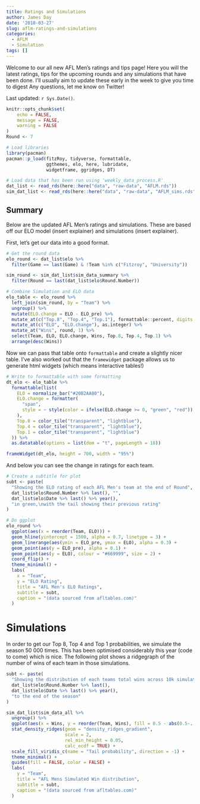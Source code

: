 ```yaml
---
title: Ratings and Simulations
author: James Day
date: '2018-03-27'
slug: aflm-ratings-and-simulations
categories:
  - AFLM
  - Simulation
tags: []
---
```


Welcome to our all new AFL Men's ratings and tips page! Here you will the latest ratings, tips for the upcoming rounds and any simulations that have been done. I'll usually aim to update these early in the week to give you time to digest Any questions, let me know on Twitter! 

Last updated: `r Sys.Date()`.

```r
knitr::opts_chunk$set(
	echo = FALSE,
	message = FALSE,
	warning = FALSE
)
Round <- 7 
```

```r
# Load libraries
library(pacman)
pacman::p_load(fitzRoy, tidyverse, formattable, 
               ggthemes, elo, here, lubridate, 
               widgetframe, ggridges, DT)

# Load data that has been run using 'weekly_data_process.R'
dat_list <- read_rds(here::here("data", "raw-data", "AFLM.rds"))
sim_dat_list <- read_rds(here::here("data", "raw-data", "AFLM_sims.rds"))
```

## Summary
Below are the updated AFL Men's ratings and simulations. These are based off our ELO model (insert explainer) and simulations (insert explainer). 

First, let's get our data into a good format. 

```r
# Get the round data
elo_round <- dat_list$elo %>%
  filter(Game == last(Game) & !Team %in% c("Fitzroy", "University"))

sim_round <- sim_dat_list$sim_data_summary %>%
  filter(Round == last(dat_list$elo$Round.Number))

# Combine Simulation and ELO data
elo_table <- elo_round %>%
  left_join(sim_round, by = "Team") %>%
  ungroup() %>%
  mutate(ELO.change = ELO - ELO_pre) %>%
  mutate_at(c("Top.8", "Top.4", "Top.1"), formattable::percent, digits = 1) %>%
  mutate_at(c("ELO", "ELO.change"), as.integer) %>%
  mutate_at("Wins", round, 1) %>%
  select(Team, ELO, ELO.change, Wins, Top.8, Top.4, Top.1) %>%
  arrange(desc(Wins))
```

Now we can pass that table onto `formattable` and create a slightly nicer table. I've also worked out that the `framewidget` package allows us to generate html widgets (which means interactive tables!)
```r
# Write to formattable with some formatting
dt_elo <- elo_table %>%
  formattable(list(
    ELO = normalize_bar("#20B2AA80"),
    ELO.change = formatter(
      "span",
      style = ~ style(color = ifelse(ELO.change >= 0, "green", "red"))
    ),
    Top.8 = color_tile("transparent", "lightblue"),
    Top.4 = color_tile("transparent", "lightblue"),
    Top.1 = color_tile("transparent", "lightblue")
  )) %>%
  as.datatable(options = list(dom = "t", pageLength = 18))

frameWidget(dt_elo, height = 700, width = "95%")
```

And below you can see the change in ratings for each team. 

```r
# Create a subtitle for plot
subt <- paste(
  "Showing the ELO rating of each AFL Men's team at the end of Round",
  dat_list$elo$Round.Number %>% last(), "",
  dat_list$elo$Date %>% last() %>% year(),
  "in green,\nwith the tail showing their previous rating"
)

# Do ggplot
elo_round %>%
  ggplot(aes(x = reorder(Team, ELO))) +
  geom_hline(yintercept = 1500, alpha = 0.7, linetype = 3) +
  geom_linerange(aes(ymin = ELO_pre, ymax = ELO), alpha = 0.3) +
  geom_point(aes(y = ELO_pre), alpha = 0.1) +
  geom_point(aes(y = ELO), colour = "#669999", size = 2) +
  coord_flip() +
  theme_minimal() +
  labs(
    x = "Team",
    y = "ELO Rating",
    title = "AFL Men's ELO Ratings",
    subtitle = subt,
    caption = "(data sourced from afltables.com)"
  )
```
# Simulations
In order to get our Top 8, Top 4 and Top 1 probabilities, we simulate the season 50 000 times. This has been optimised considerably this year (code to come) which is nice. The following plot shows a ridgegraph of the number of wins of each team in those simulations. 

```r
subt <- paste(
  "Showing the distribution of each teams total wins across 10k simulations from",
  dat_list$elo$Round.Number %>% last(),
  dat_list$elo$Date %>% last() %>% year(),
  "to the end of the season"
)

sim_dat_list$sim_data_all %>%
  ungroup() %>%
  ggplot(aes(x = Wins, y = reorder(Team, Wins), fill = 0.5 - abs(0.5-..ecdf..))) +
  stat_density_ridges(geom = "density_ridges_gradient", 
                      scale = 2, 
                      rel_min_height = 0.05,
                      calc_ecdf = TRUE) +
  scale_fill_viridis_c(name = "Tail probability", direction = -1) +
  theme_minimal() +
  guides(fill = FALSE, color = FALSE) +
  labs(
    y = "Team",
    title = "AFL Mens Simulated Win distribution",
    subtitle = subt,
    caption = "(data sourced from afltables.com)"
  )
```





